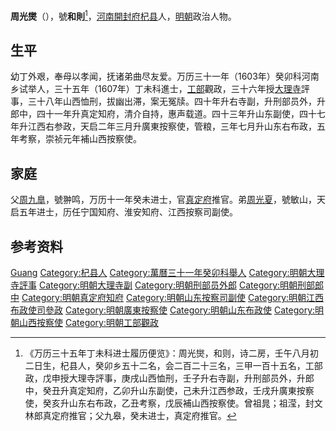 '''周光爕'''（{{bd|？||？||}}），號'''和則'''<ref>《万历三十五年丁未科进士履历便览》：周光爕，和则，诗二房，壬午八月初二日生，杞县人，癸卯乡五十二名，会二百二十三名，三甲一百十五名，工部政，戊申授大理寺評事，庚戌山西恤刑，壬子升右寺副，升刑部员外，升郎中，癸丑升真定知府，乙卯升山东副使，己未升江西参政，壬戌升廣東按察使，癸亥升山东右布政，乙丑考察，戊辰補山西按察使。曾祖晁；祖滢，封文林郎真定府推官；父九皋，癸未进士，真定府推官。</ref>，[[河南|河南]][[開封府|開封府]][[杞县|杞县]]人，[[明朝|明朝]]政治人物。

== 生平 ==
幼丁外艰，奉母以孝闻，抚诸弟曲尽友爱。万历三十一年（1603年）癸卯科河南乡试举人，三十五年（1607年）丁未科進士，[[工部|工部]]觀政，三十六年授[[大理寺|大理寺]]評事，三十八年山西恤刑，拔幽出滞，案无冤牍。四十年升右寺副，升刑部员外，升郎中，四十一年升真定知府，清介自持，惠声载道。四十三年升山东副使，四十七年升江西右参政，天启二年三月升廣東按察使，管粮，三年七月升山东右布政，五年考察，崇祯元年補山西按察使。

== 家庭 ==
父[[周九臯|周九臯]]，號翀鸣，万历十一年癸未进士，官[[真定府|真定府]]推官。弟[[周光夏|周光夏]]，號敏山，天启五年进士，历任宁国知府、淮安知府、江西按察司副使。

== 参考资料 ==
{{reflist}}

{{萬曆三十五年丁未科殿試金榜}}

{{Authority control}}
{{DEFAULTSORT:Zhou}}
[[Category:周姓|Guang]]
[[Category:杞县人|Category:杞县人]]
[[Category:萬曆三十一年癸卯科舉人|Category:萬曆三十一年癸卯科舉人]]
[[Category:明朝大理寺評事|Category:明朝大理寺評事]]
[[Category:明朝大理寺副|Category:明朝大理寺副]]
[[Category:明朝刑部员外郎|Category:明朝刑部员外郎]]
[[Category:明朝刑部郎中|Category:明朝刑部郎中]]
[[Category:明朝真定府知府|Category:明朝真定府知府]]
[[Category:明朝山东按察司副使|Category:明朝山东按察司副使]]
[[Category:明朝江西布政使司參政|Category:明朝江西布政使司參政]]
[[Category:明朝廣東按察使|Category:明朝廣東按察使]]
[[Category:明朝山东布政使|Category:明朝山东布政使]]
[[Category:明朝山西按察使|Category:明朝山西按察使]]
[[Category:明朝工部觀政|Category:明朝工部觀政]]

{{明朝人物小作品}}